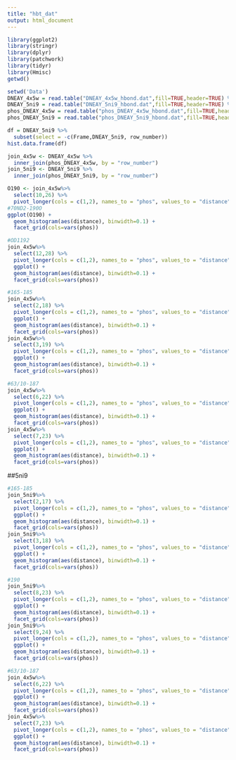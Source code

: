 ```yaml
---
title: "hbt_dat"
output: html_document
---
```


```r
library(ggplot2)
library(stringr)
library(dplyr)
library(patchwork)
library(tidyr)
library(Hmisc)
getwd()
```

```r
setwd('Data')
DNEAY_4x5w = read.table("DNEAY_4x5w_hbond.dat",fill=TRUE,header=TRUE) %>% mutate(row_number= 1:n())
DNEAY_5ni9 = read.table("DNEAY_5ni9_hbond.dat",fill=TRUE,header=TRUE) %>% mutate(row_number= 1:n())
phos_DNEAY_4x5w = read.table("phos_DNEAY_4x5w_hbond.dat",fill=TRUE,header = TRUE) %>% mutate(row_number= 1:n())
phos_DNEAY_5ni9 = read.table("phos_DNEAY_5ni9_hbond.dat",fill=TRUE,header = TRUE) %>% mutate(row_number= 1:n())
```

```r
df = DNEAY_5ni9 %>% 
  subset(select = -c(Frame,DNEAY_5ni9, row_number))
hist.data.frame(df)
```

```r
join_4x5w <- DNEAY_4x5w %>%
  inner_join(phos_DNEAY_4x5w, by = "row_number")
join_5ni9 <- DNEAY_5ni9 %>%
  inner_join(phos_DNEAY_5ni9, by = "row_number")
```

```r
O190 <- join_4x5w%>%
  select(10,26) %>% 
  pivot_longer(cols = c(1,2), names_to = "phos", values_to = "distance")
#70ND2-190O
ggplot(O190) + 
  geom_histogram(aes(distance), binwidth=0.1) + 
  facet_grid(cols=vars(phos))
```

```r
#OD1192
join_4x5w%>%
  select(12,28) %>% 
  pivot_longer(cols = c(1,2), names_to = "phos", values_to = "distance")%>%
  ggplot() + 
  geom_histogram(aes(distance), binwidth=0.1) + 
  facet_grid(cols=vars(phos))
```

```r
#165-185
join_4x5w%>%
  select(2,18) %>% 
  pivot_longer(cols = c(1,2), names_to = "phos", values_to = "distance")%>%
  ggplot() + 
  geom_histogram(aes(distance), binwidth=0.1) + 
  facet_grid(cols=vars(phos))
join_4x5w%>%
  select(3,19) %>% 
  pivot_longer(cols = c(1,2), names_to = "phos", values_to = "distance")%>%
  ggplot() + 
  geom_histogram(aes(distance), binwidth=0.1) + 
  facet_grid(cols=vars(phos))
```

```r
#63/10-187
join_4x5w%>%
  select(6,22) %>% 
  pivot_longer(cols = c(1,2), names_to = "phos", values_to = "distance")%>%
  ggplot() + 
  geom_histogram(aes(distance), binwidth=0.1) + 
  facet_grid(cols=vars(phos))
join_4x5w%>%
  select(7,23) %>% 
  pivot_longer(cols = c(1,2), names_to = "phos", values_to = "distance")%>%
  ggplot() + 
  geom_histogram(aes(distance), binwidth=0.1) + 
  facet_grid(cols=vars(phos))
```
##5ni9
```r
#165-185
join_5ni9%>%
  select(2,17) %>% 
  pivot_longer(cols = c(1,2), names_to = "phos", values_to = "distance")%>%
  ggplot() + 
  geom_histogram(aes(distance), binwidth=0.1) + 
  facet_grid(cols=vars(phos))
join_5ni9%>%
  select(3,18) %>% 
  pivot_longer(cols = c(1,2), names_to = "phos", values_to = "distance")%>%
  ggplot() + 
  geom_histogram(aes(distance), binwidth=0.1) + 
  facet_grid(cols=vars(phos))
```

```r
#190
join_5ni9%>%
  select(8,23) %>% 
  pivot_longer(cols = c(1,2), names_to = "phos", values_to = "distance")%>%
  ggplot() + 
  geom_histogram(aes(distance), binwidth=0.1) + 
  facet_grid(cols=vars(phos))
join_5ni9%>%
  select(9,24) %>% 
  pivot_longer(cols = c(1,2), names_to = "phos", values_to = "distance")%>%
  ggplot() + 
  geom_histogram(aes(distance), binwidth=0.1) + 
  facet_grid(cols=vars(phos))
```

```r
#63/10-187
join_4x5w%>%
  select(6,22) %>% 
  pivot_longer(cols = c(1,2), names_to = "phos", values_to = "distance")%>%
  ggplot() + 
  geom_histogram(aes(distance), binwidth=0.1) + 
  facet_grid(cols=vars(phos))
join_4x5w%>%
  select(7,23) %>% 
  pivot_longer(cols = c(1,2), names_to = "phos", values_to = "distance")%>%
  ggplot() + 
  geom_histogram(aes(distance), binwidth=0.1) + 
  facet_grid(cols=vars(phos))
```